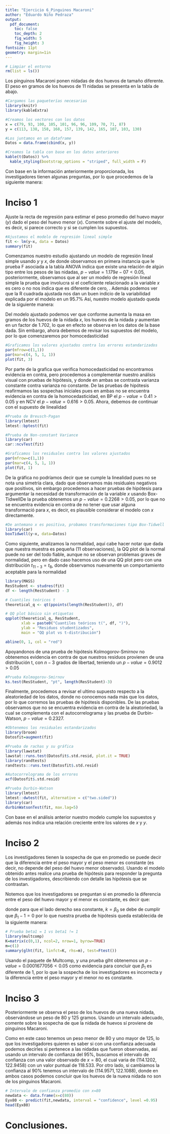 ---
title: "Ejercicio 6_Pinguinos Macaroni"
author: "Eduardo Niño Pedraza"
output: 
  pdf_document:
    toc: false
    toc_depth: 2
    fig_width: 5
    fig_height: 3
fontsize: 11pt
geometry: margin=1in
---

```{r setup, include=FALSE}

# Limpiar el entorno
rm(list = ls())

```

Los pinguinos Macaroni ponen nidadas de dos huevos de tamaño diferente. El peso en gramos de los huevos de 11 nidadas se presenta en la tabla de abajo.

```{r Base de datos de pinguinos, echo=FALSE}

#Cargamos las paqueterías necesarias
library(knitr)
library(kableExtra)

#Creamos los vectores con los datos
x = c(79, 93, 100, 105, 101, 96, 96, 109, 70, 71, 87)
y = c(113, 138, 158, 168, 157, 139, 142, 165, 107, 103, 130)

#Los juntamos en un dataframe
Datos = data.frame(cbind(x, y))

#Creamos la tabla con base en los datos anteriores
kable(t(Datos)) %>%
  kable_styling(bootstrap_options = "striped", full_width = F)

```

Con base en la información anteriormente proporcionada, los investigadores tienen algunas preguntas, por lo que procedemos de la siguiente manera:

# Inciso 1
Ajuste la recta de regresión para estimar el peso promedio del huevo mayor $(y)$ dado el peso del huevo menor $(x)$. Comente sobre el ajuste del modelo, es decir, si parece correcto y si se cumplen los supuestos.
    
```{r Ajuste del modelo de regresión, include = FALSE}

#Ajustamos el modelo de regresión lineal simple
fit <- lm(y~x, data = Datos)
summary(fit)

```
\textbf{Solución:} Comenzamos nuestro estudio ajustando un modelo de regresión lineal simple usando $y$ y $x$, de donde observamos en primera instancia que le prueba F asociada a la tabla ANOVA indica que existe una relación de algún tipo entre los pesos de las nidadas, $p-value = 1.179e-07<0.05$, posteriormente, observamos que al ser un modelo de regresión lineal simple la prueba que involucra si el coeficiente relacionado a la variable $x$ es cero o no nos indica que es diferente de cero, \textit{p-value = 1.18e-07<0.05}. Además podemos ver que la R cuadrada ajustada nos dan un buen indicio de la variabilidad explicada por el modelo en un $95.7\%$ Así, nuestro modelo ajustado queda de la siguiente manera:
                          
\begin{center}
      $\hat{E}(y;x) = -17.616 +1.702x$
\end{center}

Del modelo ajustado podemos ver que conforme aumenta la masa en gramos de los huevos de la nidada $x$, los huevos de la nidada $y$ aumentan en un factor de 1.702, lo que en efecto se observa en los datos de la base dada. Sin embargo, ahora debemos de revisar los supuestos del modelo, por lo que comenzaremos por homocedasticidad

```{r Verificacion homocedasticidad, echo = FALSE,fig.align='center', fig.cap='Residuos estandarizasos vs valores ajustados',fig.pos='H'}

#Graficamos los valores ajustados contra los errores estandarizados
par(mfrow=c(1,1)) 
par(mar=c(4, 5, 1, 1))
plot(fit, 3)

```
Por parte de la grafica que verifica homocedasticidad no encontramos evidencia en contra, pero procedemos a complementar nuestro análisis visual con pruebas de hipótesis, \textit{Breusch-Pagan test} y \textit{Non-constant Variance Score Test} donde en ambas se contrasta varianza constante contra varianza no constante. De las pruebas de hipótesis reafirmamos las sospechas iniciales pues en ambas no se encuentra evidencia en contra de la homocedasticidad, en BP el $p-value = 0.41 > 0.05$ y en NCV el $p-value = 0.616 > 0.05$. Ahora, debemos de continuar con el supuesto de linealidad

```{r Pruebas de hipotesis homocedasticidad, include = FALSE}

#Prueba de Breusch-Pagan
library(lmtest)
lmtest::bptest(fit)

#Prueba de Non-constant Variance
library(car)
car::ncvTest(fit)

```

```{r Verificacion Linealidad, echo = FALSE,fig.align='center', fig.cap='Residuos vs valores ajustados',fig.pos='H'}

#Graficamos los residuales contra los valores ajustados
par(mfrow=c(1,1)) 
par(mar=c(4, 5, 1, 1))
plot(fit, 1)

```
De la gráfica no podríamos decir que se cumple la linealidad pues no se nota una simetría clara, dado que observamos más residuales negativos que positivos, sin embargo procedemos a hacer pruebas de hipótesis para argumentar la \textbf{no} necesidad de transformación de la variable $x$ usando Box-TidwellDe la prueba obtenemos un $p-value =0.2268 > 0.05$, por lo que no se encuentra evidencia en contra de no tener que usar alguna transformació para $x$, es decir, es plausible considerar el modelo con $x$ directamente.

```{r Pruebas de hipotesis linealidad, include=FALSE}

#De antemano x es positiva, probamos transformaciones tipo Box-Tidwell
library(car)
boxTidwell(y~x, data=Datos)

```

Como siguiente, analizamos la normalidad, aquí cabe hacer notar que dada que nuestra muestra es pequeña (11 observaciones), la QQ plot de la normal puede no ser del todo fiable, aunque no se observan problemas graves de normalidad, pero en dado caso hacemos uso de una QQ plot pero con una distribución $t_{11-3} = t_{8}$, donde observamos nuevamente un comportamiento aceptable para la normalidad

```{r Verificacion Normalidad con distribucion t(n-3), echo=FALSE,fig.align='center', fig.cap='Q-Q plot distribucion t con DF = 8',fig.pos='H'}

library(MASS)
ResStudent <- studres(fit)
df <- length(ResStudent) - 3

# Cuantiles teóricos t
theoretical_q <- qt(ppoints(length(ResStudent)), df)

# QQ plot básico sin etiquetas
qqplot(theoretical_q, ResStudent,
       xlab = paste0("Cuantiles teóricos t(", df, ")"),
       ylab = "Residuos studentizados",
       main = "QQ plot vs t-distribución")

abline(0, 1, col = "red")

```
Apoyandonos de una prueba de hipótesis Kolmogorov-Smirnov no obtenemos evidencia en contra de que nuestros residuos provienen de una distribución t, con $n-3$ grados de libertad, teniendo un $p-value=0.9012> 0.05$

```{r Prueba de hipótesis normalidad, include = FALSE}

#Prueba Kolmogorov-Smirnov 
ks.test(ResStudent, "pt", length(ResStudent)-3)

```
Finalmente, procedemos a revisar el ultimo supuesto respecto a la aleatoriedad de los datos, donde no conocemos nada más que los datos, por lo que corremos las pruebas de hipótesis disponibles. De las pruebas observamos que no se encuentra evidencia en contra de la aleatoriedad, la cual se complementa con el autocorrelograma y las prueba de Durbin-Watson, $p-value = 0.2327$.

```{r Verificación Aleatoriedad, include = FALSE}

#Obtenemos los residuales estandarizados
library(broom)
Datosfit=augment(fit)

#Prueba de rachas y su gráfica
library(lawstat)
lawstat::runs.test(Datosfit$.std.resid, plot.it = TRUE)
library(randtests)
randtests::runs.test(Datosfit$.std.resid)
```
```{r Verificacion Aleatoriedad 2, echo= FALSE,fig.align='center', fig.cap='Autocorrelograma',fig.pos='H'}

#Autocorrelograma de los errores
acf(Datosfit$.std.resid)

```

```{r Verificacion Aleatoriedad 3, include = FALSE}

#Prueba Durbin-Watson
library(lmtest)
lmtest::dwtest(fit, alternative = c("two.sided"))
library(car) 
durbinWatsonTest(fit, max.lag=5)

```

Con base en el análisis anterior nuestro modelo cumple los supuestos y además nos indica una relación creciente entre los valores de $x$ y $y$.

# Inciso 2 

Los investigadores tienen la sospecha de que en promedio se puede decir que la diferencia entre el peso mayor y el peso menor es constante (es decir, no depende del peso del huevo menor observado). Usando el modelo obtenido antes realice una prueba de hipótesis para responder la pregunta de los investigadores, describiendo con detalle las hipótesis que se contrastan.

\textbf{Solución:} Notemos que los investigadores se preguntan si en promedio la diferencia entre el peso del huevo mayor y el menor es constante, es decir que:

\begin{center}
  $ k = E(y;x)-x = \beta_{0}+\beta_{1}x-x = \beta_{0}-(\beta_{1}-1)x$ 
\end{center}

donde para que el lado derecho sea constante, $k = \beta_{0}$ se debe de cumplir que $\beta_{1}-1 = 0$ por lo que nuestra prueba de hipótesis queda establecida de la siguiente manera:

\begin{center}
$H_0 : \beta_1 = 1$ vs $H_a : \beta_1 \neq 1$
\end{center}

```{r Diferencia entre peso mayor y menor, include = FALSE}

# Prueba beta1 = 1 vs beta1 != 1
library(multcomp)
K=matrix(c(0,1), ncol=2, nrow=1, byrow=TRUE)
m=c(1)
summary(glht(fit, linfct=K, rhs=m), test=Ftest())

```

Usando el paquete de Multcomp, y una prueba glht obtenemos un $p-value =0.0001677056 < 0.05$ como evidencia para concluir que $\beta_{1}$ es diferente de $1$, por lo que la sospecha de los investigadores es incorrecta y la diferencia entre el peso mayor y el menor no es constante.

# Inciso 3

Posteriormente se observa el peso de los huevos de una nueva nidada, observándose un peso de 80 y 125 gramos. Usando un intervalo adecuado, comente sobre la sospecha de que la nidada de huevos sí
proviene de pinguinos Macaroni.

\textbf{Solución:} Como en este caso tenemos un peso menor de 80 y uno mayor de 125, lo que los investigadores quieren es saber si con una confianza adecuada podemos decirles si pertenece a las nidadas que fueron observadas, así usando un intervalo de confianza del $95\%$, buscamos el intervalo de confianza con una valor observado de $x=80$, el cual varia de $(114.1202, 122.9458)$ con un valor puntual de $118.533$. Por otro lado, si cambiamos la confianza al $90\%$ tenemos un intervalo de $(114.9571 ,122.1088)$, donde en ambos casos podemos concluir que los huevos de la nueva nidada no son de los pinguinos Macaroni.

```{r Intervalo de confianza, include= FALSE}

# Intervalo de confianza promedio con x=80
newdata <- data.frame(x=c(80))
Eyx80 <- predict(fit,newdata, interval = "confidence", level =0.95)
head(Eyx80)

```

# Conclusiones.

\textbf{Teniendo la información de entre dos nidadas de huevos de pinguinos Macaroni obtenemos un modelo que cumple con los supestos de linealidad, homocedasticidad, normalidad y aleatoriedad. Del modelo concluimos que existe una relación positiva entre el peso del huevo menor y el mayor, descrito por el modelo ajustado:}

\begin{center}
      $\hat{E}(y;x) = -17.616 +1.702x$
\end{center}

\textbf{Además se observa que la diferencia entre el peso mayor y el menor no es constante. Y finalmente si se obtuviera un huevo de peso menor de 80 gramos y uno de peso mayor de 125 podemos concluir que no provienen de una nidada de pinguinos Macaroni.}